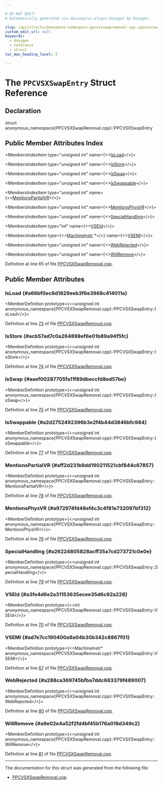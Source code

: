 ```yaml
---

# DO NOT EDIT!
# Automatically generated via docusaurus-plugin-doxygen by Doxygen.

slug: /api/structs/anonymous-namespace-ppcvsxswapremoval-cpp-/ppcvsxswapentry
custom_edit_url: null
keywords:
  - doxygen
  - reference
  - struct
toc_max_heading_level: 3

---
```





# The `PPCVSXSwapEntry` Struct Reference

<DoxygenPage pluginConfig={pluginConfig}>



## Declaration

<CodeBlock>struct anonymous_namespace{PPCVSXSwapRemoval.cpp}::PPCVSXSwapEntry</CodeBlock>

## Public Member Attributes Index

<MembersIndex>

<MembersIndexItem
  type="unsigned int"
  name={<><a href="#a66bf0ec6d1829eeb3f6e3968c414011a">IsLoad</a></>}>
</MembersIndexItem>

<MembersIndexItem
  type="unsigned int"
  name={<><a href="#acb57ad7c0a264898ef6e01b89a94f5fc">IsStore</a></>}>
</MembersIndexItem>

<MembersIndexItem
  type="unsigned int"
  name={<><a href="#aaef00287705fa11f89dbeccfd8ed57be">IsSwap</a></>}>
</MembersIndexItem>

<MembersIndexItem
  type="unsigned int"
  name={<><a href="#a2d2752492396b3e2f4b44d3846bfc984">IsSwappable</a></>}>
</MembersIndexItem>

<MembersIndexItem
  type="unsigned int"
  name={<><a href="#aff2d231b9dd190211521cbf844c67857">MentionsPartialVR</a></>}>
</MembersIndexItem>

<MembersIndexItem
  type="unsigned int"
  name={<><a href="#a972974fd48ef4c3c4f81e732097bf312">MentionsPhysVR</a></>}>
</MembersIndexItem>

<MembersIndexItem
  type="unsigned int"
  name={<><a href="#a26224805828acff35a7cd273721c0e0e">SpecialHandling</a></>}>
</MembersIndexItem>

<MembersIndexItem
  type="int"
  name={<><a href="#a3fe4d6e2a31153635ecee35d6c92a228">VSEId</a></>}>
</MembersIndexItem>

<MembersIndexItem
  type={<><a href="/docs/api/classes/llvm/machineinstr">MachineInstr</a> &#42;</>}
  name={<><a href="#ad7e7cc190400a9a04b30b342c8867f01">VSEMI</a></>}>
</MembersIndexItem>

<MembersIndexItem
  type="unsigned int"
  name={<><a href="#a288ca369745bfba7ddc663379f489007">WebRejected</a></>}>
</MembersIndexItem>

<MembersIndexItem
  type="unsigned int"
  name={<><a href="#a9e02e4a52f2fd4bf45b176a019d349c2">WillRemove</a></>}>
</MembersIndexItem>

</MembersIndex>


Definition at line 65 of file <a href="/docs/api/files/lib/lib/target/lib/target/powerpc/ppcvsxswapremoval-cpp">PPCVSXSwapRemoval.cpp</a>.

<SectionDefinition>

## Public Member Attributes

### IsLoad {#a66bf0ec6d1829eeb3f6e3968c414011a}

<MemberDefinition
  prototype={<>unsigned int anonymous&#95;namespace&#123;PPCVSXSwapRemoval.cpp&#125;::PPCVSXSwapEntry::IsLoad</>}>

Definition at line <a href="/docs/api/files/lib/lib/target/lib/target/powerpc/ppcvsxswapremoval-cpp/#l00073">73</a> of file <a href="/docs/api/files/lib/lib/target/lib/target/powerpc/ppcvsxswapremoval-cpp">PPCVSXSwapRemoval.cpp</a>.
</MemberDefinition>

### IsStore {#acb57ad7c0a264898ef6e01b89a94f5fc}

<MemberDefinition
  prototype={<>unsigned int anonymous&#95;namespace&#123;PPCVSXSwapRemoval.cpp&#125;::PPCVSXSwapEntry::IsStore</>}>

Definition at line <a href="/docs/api/files/lib/lib/target/lib/target/powerpc/ppcvsxswapremoval-cpp/#l00074">74</a> of file <a href="/docs/api/files/lib/lib/target/lib/target/powerpc/ppcvsxswapremoval-cpp">PPCVSXSwapRemoval.cpp</a>.
</MemberDefinition>

### IsSwap {#aaef00287705fa11f89dbeccfd8ed57be}

<MemberDefinition
  prototype={<>unsigned int anonymous&#95;namespace&#123;PPCVSXSwapRemoval.cpp&#125;::PPCVSXSwapEntry::IsSwap</>}>

Definition at line <a href="/docs/api/files/lib/lib/target/lib/target/powerpc/ppcvsxswapremoval-cpp/#l00075">75</a> of file <a href="/docs/api/files/lib/lib/target/lib/target/powerpc/ppcvsxswapremoval-cpp">PPCVSXSwapRemoval.cpp</a>.
</MemberDefinition>

### IsSwappable {#a2d2752492396b3e2f4b44d3846bfc984}

<MemberDefinition
  prototype={<>unsigned int anonymous&#95;namespace&#123;PPCVSXSwapRemoval.cpp&#125;::PPCVSXSwapEntry::IsSwappable</>}>

Definition at line <a href="/docs/api/files/lib/lib/target/lib/target/powerpc/ppcvsxswapremoval-cpp/#l00077">77</a> of file <a href="/docs/api/files/lib/lib/target/lib/target/powerpc/ppcvsxswapremoval-cpp">PPCVSXSwapRemoval.cpp</a>.
</MemberDefinition>

### MentionsPartialVR {#aff2d231b9dd190211521cbf844c67857}

<MemberDefinition
  prototype={<>unsigned int anonymous&#95;namespace&#123;PPCVSXSwapRemoval.cpp&#125;::PPCVSXSwapEntry::MentionsPartialVR</>}>

Definition at line <a href="/docs/api/files/lib/lib/target/lib/target/powerpc/ppcvsxswapremoval-cpp/#l00078">78</a> of file <a href="/docs/api/files/lib/lib/target/lib/target/powerpc/ppcvsxswapremoval-cpp">PPCVSXSwapRemoval.cpp</a>.
</MemberDefinition>

### MentionsPhysVR {#a972974fd48ef4c3c4f81e732097bf312}

<MemberDefinition
  prototype={<>unsigned int anonymous&#95;namespace&#123;PPCVSXSwapRemoval.cpp&#125;::PPCVSXSwapEntry::MentionsPhysVR</>}>

Definition at line <a href="/docs/api/files/lib/lib/target/lib/target/powerpc/ppcvsxswapremoval-cpp/#l00076">76</a> of file <a href="/docs/api/files/lib/lib/target/lib/target/powerpc/ppcvsxswapremoval-cpp">PPCVSXSwapRemoval.cpp</a>.
</MemberDefinition>

### SpecialHandling {#a26224805828acff35a7cd273721c0e0e}

<MemberDefinition
  prototype={<>unsigned int anonymous&#95;namespace&#123;PPCVSXSwapRemoval.cpp&#125;::PPCVSXSwapEntry::SpecialHandling</>}>

Definition at line <a href="/docs/api/files/lib/lib/target/lib/target/powerpc/ppcvsxswapremoval-cpp/#l00079">79</a> of file <a href="/docs/api/files/lib/lib/target/lib/target/powerpc/ppcvsxswapremoval-cpp">PPCVSXSwapRemoval.cpp</a>.
</MemberDefinition>

### VSEId {#a3fe4d6e2a31153635ecee35d6c92a228}

<MemberDefinition
  prototype={<>int anonymous&#95;namespace&#123;PPCVSXSwapRemoval.cpp&#125;::PPCVSXSwapEntry::VSEId</>}>

Definition at line <a href="/docs/api/files/lib/lib/target/lib/target/powerpc/ppcvsxswapremoval-cpp/#l00070">70</a> of file <a href="/docs/api/files/lib/lib/target/lib/target/powerpc/ppcvsxswapremoval-cpp">PPCVSXSwapRemoval.cpp</a>.
</MemberDefinition>

### VSEMI {#ad7e7cc190400a9a04b30b342c8867f01}

<MemberDefinition
  prototype={<>MachineInstr&#42; anonymous&#95;namespace&#123;PPCVSXSwapRemoval.cpp&#125;::PPCVSXSwapEntry::VSEMI</>}>

Definition at line <a href="/docs/api/files/lib/lib/target/lib/target/powerpc/ppcvsxswapremoval-cpp/#l00067">67</a> of file <a href="/docs/api/files/lib/lib/target/lib/target/powerpc/ppcvsxswapremoval-cpp">PPCVSXSwapRemoval.cpp</a>.
</MemberDefinition>

### WebRejected {#a288ca369745bfba7ddc663379f489007}

<MemberDefinition
  prototype={<>unsigned int anonymous&#95;namespace&#123;PPCVSXSwapRemoval.cpp&#125;::PPCVSXSwapEntry::WebRejected</>}>

Definition at line <a href="/docs/api/files/lib/lib/target/lib/target/powerpc/ppcvsxswapremoval-cpp/#l00080">80</a> of file <a href="/docs/api/files/lib/lib/target/lib/target/powerpc/ppcvsxswapremoval-cpp">PPCVSXSwapRemoval.cpp</a>.
</MemberDefinition>

### WillRemove {#a9e02e4a52f2fd4bf45b176a019d349c2}

<MemberDefinition
  prototype={<>unsigned int anonymous&#95;namespace&#123;PPCVSXSwapRemoval.cpp&#125;::PPCVSXSwapEntry::WillRemove</>}>

Definition at line <a href="/docs/api/files/lib/lib/target/lib/target/powerpc/ppcvsxswapremoval-cpp/#l00081">81</a> of file <a href="/docs/api/files/lib/lib/target/lib/target/powerpc/ppcvsxswapremoval-cpp">PPCVSXSwapRemoval.cpp</a>.
</MemberDefinition>

</SectionDefinition>

<hr/>

The documentation for this struct was generated from the following file:

<ul>
<li><a href="/docs/api/files/lib/lib/target/lib/target/powerpc/ppcvsxswapremoval-cpp">PPCVSXSwapRemoval.cpp</a></li>
</ul>

</DoxygenPage>
